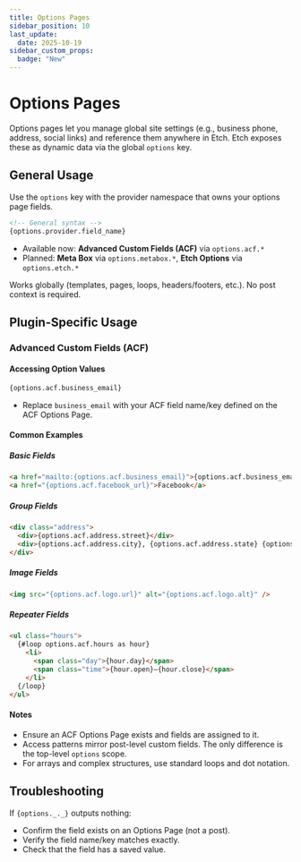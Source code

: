 ```yaml
---
title: Options Pages
sidebar_position: 10
last_update:
  date: 2025-10-19
sidebar_custom_props:
  badge: "New"
---
```



# Options Pages

<VersionBadge version="1.0.0-alpha-3" />

Options pages let you manage global site settings (e.g., business phone, address, social links) and reference them anywhere in Etch. Etch exposes these as dynamic data via the global `options` key.

## General Usage

Use the `options` key with the provider namespace that owns your options page fields.

```html
<!-- General syntax -->
{options.provider.field_name}
```

- Available now: **Advanced Custom Fields (ACF)** via `options.acf.*`
- Planned: **Meta Box** via `options.metabox.*`, **Etch Options** via `options.etch.*`

Works globally (templates, pages, loops, headers/footers, etc.). No post context is required.

## Plugin-Specific Usage

### Advanced Custom Fields (ACF)

#### Accessing Option Values

```html
{options.acf.business_email}
```

- Replace `business_email` with your ACF field name/key defined on the ACF Options Page.

#### Common Examples

##### Basic Fields
```html
<a href="mailto:{options.acf.business_email}">{options.acf.business_email}</a>
<a href="{options.acf.facebook_url}">Facebook</a>
```

##### Group Fields
```html
<div class="address">
  <div>{options.acf.address.street}</div>
  <div>{options.acf.address.city}, {options.acf.address.state} {options.acf.address.zip}</div>
</div>
```

##### Image Fields
```html
<img src="{options.acf.logo.url}" alt="{options.acf.logo.alt}" />
```

##### Repeater Fields
```html
<ul class="hours">
  {#loop options.acf.hours as hour}
    <li>
      <span class="day">{hour.day}</span>
      <span class="time">{hour.open}–{hour.close}</span>
    </li>
  {/loop}
</ul>
```

#### Notes

- Ensure an ACF Options Page exists and fields are assigned to it.
- Access patterns mirror post-level custom fields. The only difference is the top-level `options` scope.
- For arrays and complex structures, use standard loops and dot notation.

## Troubleshooting

If `{options._._}` outputs nothing:
  - Confirm the field exists on an Options Page (not a post).
  - Verify the field name/key matches exactly.
  - Check that the field has a saved value.
